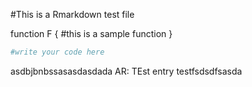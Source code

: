 #This is a Rmarkdown test file

function F {
  #this is a sample function
}
```r
#write your code here

```
asdbjbnbssasasdasdada
AR: TEst entry\xcxzczdfasfads
testfsdsdfsasda
